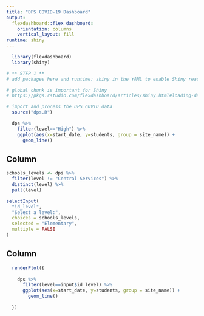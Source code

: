 ```yaml
---
title: "DPS COVID-19 Dashboard"
output: 
  flexdashboard::flex_dashboard:
    orientation: columns
    vertical_layout: fill
runtime: shiny
---
```


```r
  library(flexdashboard)
  library(shiny)

# ** STEP 1 **
# add packages here and runtime: shiny in the YAML to enable Shiny reactivity
```

```r
# global chunk is important for Shiny
# https://pkgs.rstudio.com/flexdashboard/articles/shiny.html#loading-data

# import and process the DPS COVID data
  source("dps.R")
```

<!-- # ** STEP 2 **

Create at least one static plot that you will make reactive
You will eventually copy/paste this chart to a different chunk in your layout
Leave the next chunk to eval=FALSE so it does not run when knit
-->

```r
  dps %>%
    filter(level=="High") %>%
    ggplot(aes(x=start_date, y=students, group = site_name)) +
      geom_line()
```


<!-- # ** STEP 3 **

Add a sidebar column below this comment section before STEP 4
https://pkgs.rstudio.com/flexdashboard/articles/shiny.html#input-sidebar
-->

Column {.sidebar}
-------------------------------------------------------------------------------

<!-- # ** STEP 4 **

Decide on inputs to make your plot reactive
https://pkgs.rstudio.com/flexdashboard/articles/shiny.html#input-sidebar
-->

```r

schools_levels <- dps %>%
  filter(level != "Central Services") %>%
  distinct(level) %>%
  pull(level)

selectInput(
  "id_level",
  "Select a level:",
  choices = schools_levels,
  selected = "Elementary",
  multiple = FALSE
)
```

<!-- # ** STEP 5 **

Decide on the remaining layout for your dashboard
https://pkgs.rstudio.com/flexdashboard/articles/using.html#layout
-->

Column
-------------------------------------------------------------------------------


<!-- # ** STEP 6 **

Move the code chunk below to the appropriate place in your layout
Paste your static plot code inside renderPlot({ })
Connect your plot to the inputs you created in Step 4 with input$id
Set to eval=TRUE or remove eval
-->

```r
  renderPlot({
    
    dps %>%
      filter(level==input$id_level) %>%
      ggplot(aes(x=start_date, y=students, group = site_name)) +
        geom_line()
    
  })
```




<!-- # ** STEP 7 **

Time permitting, change the theme
https://pkgs.rstudio.com/flexdashboard/articles/theme.html#bootswatch-themes

Run:
install.packages("bslib")

Pick from options here:
https://bootswatch.com/

Edit your YAML with the name of the theme you would like:

---
output:
  flexdashboard::flex_dashboard:
    theme: 
      version: 4
      bootswatch: minty
---


Alternatively, create a custom theme:
https://pkgs.rstudio.com/flexdashboard/articles/theme.html#custom-themes

Run: 
install.packages("bslib")
install.packages("sass")

Edit your YAML with custom colors and Google Fonts:

---
output:
  flexdashboard::flex_dashboard:
    theme:
      version: 4
      bg: "#101010"
      fg: "#FDF7F7" 
      primary: "#ED79F9"
      navbar-bg: "#3ADAC6"
      base_font: 
        google: Prompt
      heading_font:
        google: Sen
      code_font:
        google: 
          # arguments to sass::font_google() 
          family: JetBrains Mono
          local: false
---

-->



